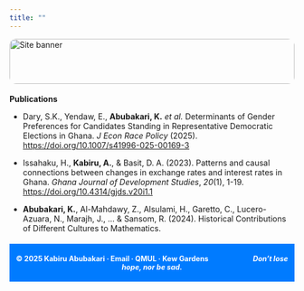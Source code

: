 ```yaml
---
title: ""
---
```

<img src="images/title.jpeg" alt="Site banner"
     style="width: 100%; height: 80px; object-fit: cover; border-radius: 12px; margin-bottom: 0.3em;" />
     
**Publications**

-   Dary, S.K., Yendaw, E., **Abubakari, K.** *et al.* Determinants of Gender Preferences for Candidates Standing in Representative Democratic Elections in Ghana. *J Econ Race Policy* (2025). <https://doi.org/10.1007/s41996-025-00169-3>

-   Issahaku, H., **Kabiru, A.**, & Basit, D. A. (2023). Patterns and causal connections between changes in exchange rates and interest rates in Ghana. *Ghana Journal of Development Studies*, *20*(1), 1-19. <https://doi.org/10.4314/gjds.v20i1.1>

-   **Abubakari, K.**, Al-Mahdawy, Z., Alsulami, H., Garetto, C., Lucero-Azuara, N., Marajh, J., ... & Sansom, R. (2024). Historical Contributions of Different Cultures to Mathematics.

 <!-- **Working papers**

-   Data simulation for the logistic regression model.

-   A Bayesian approach to species distribution model with presence-only data.
-->

<footer style="background-color: #007BFF; text-align: center; font-size: 0.9em; color: white; padding: 0.5em 0; margin-top: 1.5em;">
  <p style="font-size: 1em; font-weight: bold;">
    © 2025 <span style="font-size: 1em;">Kabiru Abubakari</span> · 
    <a href="mailto:k.abubakari@qmul.ac.uk" style="color: white; text-decoration: none;">Email</a> · 
    <a href="https://www.qmul.ac.uk/" target="_blank" style="color: white; font-size: 1em; text-decoration: none;">QMUL</a> · 
    <a href="https://www.kew.org/" target="_blank" style="color: white; font-size: 1em; text-decoration: none;">Kew Gardens</a>
    <span style="margin-left: 6em; text-align: right; font-style: italic; font-size: 1em;">
      Don't lose hope, nor be sad.
    </span>
  </p>
</footer>
